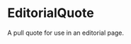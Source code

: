 
<Meta
  title="Labs + Brand|Molecules/EditorialQuote"
  component={EditorialQuote}
  decorators={[withKnobs]}
/>

# EditorialQuote

<StoryStatus status="ready" />

A pull quote for use in an editorial page.

<Preview withSource="open" className="dark">
  <Story name="EditorialQuote">
    <EditorialQuote
      quote={text(
        'Quote',
        'In an interstellar burst, I am back to save the universe.'
      )}
    />
  </Story>
</Preview>

<Props story="EditorialQuote" of={EditorialQuote} />
